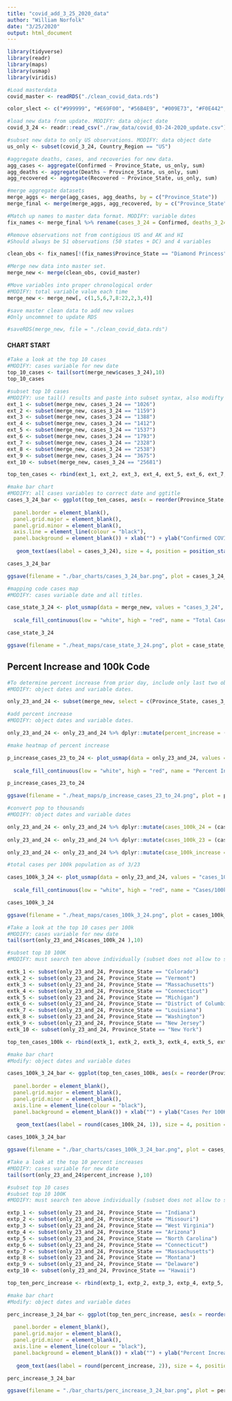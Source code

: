 ```yaml
---
title: "covid_add_3_25_2020_data"
author: "William Norfolk"
date: "3/25/2020"
output: html_document
---
```



```r
library(tidyverse)
library(readr)
library(maps)
library(usmap)
library(viridis)
```

```r
#Load masterdata
covid_master <- readRDS("./clean_covid_data.rds")
```

```r
color_slect <- c("#999999", "#E69F00", "#56B4E9", "#009E73", "#F0E442", "#0072B2", "#D55E00", "#CC79A7", "#CC6666", "#FFCC99")
```


```r
#load new data from update. MODIFY: data object date
covid_3_24 <- readr::read_csv("./raw_data/covid_03-24-2020_update.csv")
```

```r
#subset new data to only US observations. MODIFY: data object date
us_only <- subset(covid_3_24, Country_Region == "US")
```

```r
#aggregate deaths, cases, and recoveries for new data. 
agg_cases <- aggregate(Confirmed ~ Province_State, us_only, sum)
agg_deaths <- aggregate(Deaths ~ Province_State, us_only, sum)
agg_recovered <- aggregate(Recovered ~ Province_State, us_only, sum)
```

```r
#merge aggregate datasets
merge_aggs <- merge(agg_cases, agg_deaths, by = c("Province_State"))
merge_final <- merge(merge_aggs, agg_recovered, by = c("Province_State"))
```

```r
#Match up names to master data format. MODIFY: variable dates
fix_names <- merge_final %>% rename(cases_3_24 = Confirmed, deaths_3_24 = Deaths, recov_3_24 = Recovered)
```

```r
#Remove observations not from contigious US and AK and HI
#Should always be 51 observations (50 states + DC) and 4 variables

clean_obs <- fix_names[!(fix_names$Province_State == "Diamond Princess" | fix_names$Province_State == "Grand Princess" | fix_names$Province_State == "Guam" | fix_names$Province_State == "Puerto Rico" | fix_names$Province_State == "United States Virgin Islands" | fix_names$Province_State == "US" | fix_names$Province_State == "American Samoa" | fix_names$Province_State == "Northern Mariana Islands" | fix_names$Province_State == "Virgin Islands" | fix_names$Province_State == "Wuhan Evacuee" | fix_names$Province_State == "Recovered"),]
```

```r
#Merge new data into master set.
merge_new <- merge(clean_obs, covid_master)
```

```r
#Move variables into proper chronological order
#MODIFY: total variable value each time
merge_new <- merge_new[, c(1,5,6,7,8:22,2,3,4)]
```

```r
#save master clean data to add new values
#Only uncommnet to update RDS

#saveRDS(merge_new, file = "./clean_covid_data.rds")
```

#### CHART START

```r
#Take a look at the top 10 cases
#MODIFY: cases variable for new date
top_10_cases <- tail(sort(merge_new$cases_3_24),10)
top_10_cases
```

```r
#subset top 10 cases
#MODIFY: use tail() results and paste into subset syntax, also modifty cases date value
ext_1 <- subset(merge_new, cases_3_24 == "1026")
ext_2 <- subset(merge_new, cases_3_24 == "1159")
ext_3 <- subset(merge_new, cases_3_24 == "1388")
ext_4 <- subset(merge_new, cases_3_24 == "1412")
ext_5 <- subset(merge_new, cases_3_24 == "1537")
ext_6 <- subset(merge_new, cases_3_24 == "1793")
ext_7 <- subset(merge_new, cases_3_24 == "2328")
ext_8 <- subset(merge_new, cases_3_24 == "2538")
ext_9 <- subset(merge_new, cases_3_24 == "3675")
ext_10 <- subset(merge_new, cases_3_24 == "25681")

top_ten_cases <- rbind(ext_1, ext_2, ext_3, ext_4, ext_5, ext_6, ext_7, ext_8, ext_9, ext_10)
```

```r
#make bar chart
#MODIFY: all cases variables to correct date and ggtitle
cases_3_24_bar <- ggplot(top_ten_cases, aes(x = reorder(Province_State, -cases_3_24), cases_3_24)) + geom_bar(aes(fill = reorder(Province_State, -cases_3_24)),stat = "identity") + theme(axis.text.x = element_text(angle = 45, hjust = 1),
                                                                                                   legend.position = "none",                                                                        axis.text=element_text(size=10),
  panel.border = element_blank(),
  panel.grid.major = element_blank(),
  panel.grid.minor = element_blank(),
  axis.line = element_line(colour = "black"),
  panel.background = element_blank()) + xlab("") + ylab("Confirmed COVID-19 Cases") + ggtitle("Top Ten Confirmed COVID-19 Cases by State 3/24/2020") +
  
   geom_text(aes(label = cases_3_24), size = 4, position = position_stack(vjust = 0.8))

cases_3_24_bar 
```
```r
ggsave(filename = "./bar_charts/cases_3_24_bar.png", plot = cases_3_24_bar)
```

```r
#mapping code cases map
#MODIFY: cases variable date and all titles.

case_state_3_24 <- plot_usmap(data = merge_new, values = "cases_3_24", color = "black") + 
  
  scale_fill_continuous(low = "white", high = "red", name = "Total Cases", label = scales::comma) + theme(legend.position = "right", plot.title = element_text(color = "black", size = 15, face = "bold"), plot.subtitle = element_text(color = "black", size = 10, face = "italic")) + labs(title = "COVID-19 Confirmed Cases by State", subtitle = "Data as of: 3/24/2020")

case_state_3_24
```
```r
ggsave(filename = "./heat_maps/case_state_3_24.png", plot = case_state_3_24)
```

## Percent Increase and 100k Code

```r
#To determine percent increase from prior day, include only last two observations
#MODIFY: object dates and variable dates.

only_23_and_24 <- subset(merge_new, select = c(Province_State, cases_3_23, cases_3_24, fips, total_pop))
```


```r
#add percent increase
#MODIFY: object dates and variable dates.

only_23_and_24 <- only_23_and_24 %>% dplyr::mutate(percent_increase = (cases_3_24 - cases_3_23) / cases_3_24 * 100)
```

```r
#make heatmap of percent increase

p_increase_cases_23_to_24 <- plot_usmap(data = only_23_and_24, values = "percent_increase", color = "black") + 
  
  scale_fill_continuous(low = "white", high = "red", name = "Percent Increase", label = scales::comma) + theme(legend.position = "right", plot.title = element_text(color = "black", size = 15, face = "bold"), plot.subtitle = element_text(color = "black", size = 10, face = "italic")) + labs(title = "Percent Increase of Confirmed COVID-19 Cases by State", subtitle = "From: 3/23/2020-3/24/2020")

p_increase_cases_23_to_24
```

```r
ggsave(filename = "./heat_maps/p_increase_cases_23_to_24.png", plot = p_increase_cases_23_to_24)
```

```r
#convert pop to thousands
#MODIFY: object dates and variable dates

only_23_and_24 <- only_23_and_24 %>% dplyr::mutate(cases_100k_24 = (cases_3_24 / total_pop) *100000)
  
only_23_and_24 <- only_23_and_24 %>% dplyr::mutate(cases_100k_23 = (cases_3_23 / total_pop) * 100000)

only_23_and_24 <- only_23_and_24 %>% dplyr::mutate(case_100k_increase = (cases_100k_24 - cases_100k_23) / cases_100k_24 *100)

```

```r
#total cases per 100k population as of 3/23

cases_100k_3_24 <- plot_usmap(data = only_23_and_24, values = "cases_100k_24", color = "black") + 
  
  scale_fill_continuous(low = "white", high = "red", name = "Cases/100k Population", label = scales::comma) + theme(legend.position = "right", plot.title = element_text(color = "black", size = 15, face = "bold"), plot.subtitle = element_text(color = "black", size = 10, face = "italic")) + labs(title = "COVID-19 Confirmed Cases Per 100K Individuals by State", subtitle = "Data as of: 3/24/2020")

cases_100k_3_24
```

```r
ggsave(filename = "./heat_maps/cases_100k_3_24.png", plot = cases_100k_3_24)
```

```r
#Take a look at the top 10 cases per 100k
#MODIFY: cases variable for new date
tail(sort(only_23_and_24$cases_100k_24 ),10)
```


```r
#subset top 10 100K
#MODIFY: must search ten above individually (subset does not allow to select by these values for some reason...) and past the states in the code below.Also modify variable and object date names.

extk_1 <- subset(only_23_and_24, Province_State == "Colorado")
extk_2 <- subset(only_23_and_24, Province_State == "Vermont")
extk_3 <- subset(only_23_and_24, Province_State == "Massachusetts")
extk_4 <- subset(only_23_and_24, Province_State == "Connecticut")
extk_5 <- subset(only_23_and_24, Province_State == "Michigan")
extk_6 <- subset(only_23_and_24, Province_State == "District of Columbia")
extk_7 <- subset(only_23_and_24, Province_State == "Louisiana")
extk_8 <- subset(only_23_and_24, Province_State == "Washington")
extk_9 <- subset(only_23_and_24, Province_State == "New Jersey")
extk_10 <- subset(only_23_and_24, Province_State == "New York")

top_ten_cases_100k <- rbind(extk_1, extk_2, extk_3, extk_4, extk_5, extk_6, extk_7, extk_8, extk_9, extk_10)
```

```r
#make bar chart
#Modify: object dates and variable dates

cases_100k_3_24_bar <- ggplot(top_ten_cases_100k, aes(x = reorder(Province_State, -cases_100k_24), cases_100k_24)) + geom_bar(aes(fill = reorder(Province_State, -cases_100k_24)), stat = "identity") + theme(axis.text.x = element_text(angle = 45, hjust = 1),
                                                                                                   legend.position = "none",                                                                        axis.text=element_text(size=10),
  panel.border = element_blank(),
  panel.grid.major = element_blank(),
  panel.grid.minor = element_blank(),
  axis.line = element_line(colour = "black"),
  panel.background = element_blank()) + xlab("") + ylab("Cases Per 100K Individuals") + ggtitle("Top Ten COVID-19 Confirmed Cases Per 100K Individuals by State 3/24/2020") +
  
   geom_text(aes(label = round(cases_100k_24, 1)), size = 4, position = position_stack(vjust = 0.8))

cases_100k_3_24_bar
```

```r
ggsave(filename = "./bar_charts/cases_100k_3_24_bar.png", plot = cases_100k_3_24_bar)
```

```r
#Take a look at the top 10 percent increases
#MODIFY: cases variable for new date
tail(sort(only_23_and_24$percent_increase ),10)
```

```r
#subset top 10 cases
#subset top 10 100K
#MODIFY: must search ten above individually (subset does not allow to select by these values for some reason...) and past the states in the code below.Also modify variable and object date names.

extp_1 <- subset(only_23_and_24, Province_State == "Indiana")
extp_2 <- subset(only_23_and_24, Province_State == "Missouri")
extp_3 <- subset(only_23_and_24, Province_State == "West Virginia")
extp_4 <- subset(only_23_and_24, Province_State == "Arizona")
extp_5 <- subset(only_23_and_24, Province_State == "North Carolina")
extp_6 <- subset(only_23_and_24, Province_State == "Connecticut")
extp_7 <- subset(only_23_and_24, Province_State == "Massachusetts")
extp_8 <- subset(only_23_and_24, Province_State == "Montana")
extp_9 <- subset(only_23_and_24, Province_State == "Delaware")
extp_10 <- subset(only_23_and_24, Province_State == "Hawaii")

top_ten_perc_increase <- rbind(extp_1, extp_2, extp_3, extp_4, extp_5, extp_6, extp_7, extp_8, extp_9, extp_10)
```

```r
#make bar chart
#Modify: object dates and variable dates

perc_increase_3_24_bar <- ggplot(top_ten_perc_increase, aes(x = reorder(Province_State, -percent_increase), percent_increase)) + geom_bar(aes(fill = reorder(Province_State, -percent_increase)), stat = "identity") + theme(axis.text.x = element_text(angle = 45, hjust = 1),
                                                                                                   legend.position = "none",                                                                        axis.text=element_text(size=10),
  panel.border = element_blank(),
  panel.grid.major = element_blank(),
  panel.grid.minor = element_blank(),
  axis.line = element_line(colour = "black"),
  panel.background = element_blank()) + xlab("") + ylab("Percent Increase") + ggtitle("COVID-19: Top Ten COVID-19 Percent Increase by State 3/24/2020") +
  
   geom_text(aes(label = round(percent_increase, 2)), size = 4, position = position_stack(vjust = 0.8))

perc_increase_3_24_bar
```

```r
ggsave(filename = "./bar_charts/perc_increase_3_24_bar.png", plot = perc_increase_3_24_bar)
```
